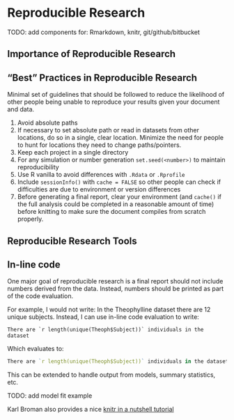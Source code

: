 Reproducible Research
=============================

TODO: add components for: Rmarkdown, knitr, git/github/bitbucket

## Importance of Reproducible Research


## "Best" Practices in Reproducible Research

Minimal set of guidelines that should be followed to reduce the likelihood of other people being unable to reproduce your results given your document and data.

1. Avoid absolute paths
2. If necessary to set absolute path or read in datasets from other locations, do so in a single, clear location. Minimize the need for people to hunt for locations they need to change paths/pointers.
3. Keep each project in a single directory 
4. For any simulation or number generation `set.seed(<number>)` to maintain reproducibility
5. Use R vanilla to avoid differences with `.Rdata` or `.Rprofile`
6. Include `sessionInfo()` with `cache = FALSE` so other people can check if difficulties are due to environment or version differences
7. Before generating a final report, clear your environment (and `cache()` if the full analysis could be completed in a reasonable amount of time) before knitting to make sure the document compiles from scratch properly. 


## Reproducible Research Tools



## In-line code
One major goal of reproducible research is a final report should not include numbers derived from the data. Instead, numbers should be printed as part of the code evaluation.

For example, I would not write: In the Theophylline dataset there are 12 unique subjects. Instead, I can use in-line code evaluation to write:

```
There are `r length(unique(Theoph$Subject))` individuals in the dataset
```

Which evaluates to:

```{r]}
There are `r length(unique(Theoph$Subject))` individuals in the dataset
```

This can be extended to handle output from models, summary statistics, etc.

TODO: add model fit example

Karl Broman also provides a nice [knitr in a nutshell tutorial](http://kbroman.github.io/knitr_knutshell/)